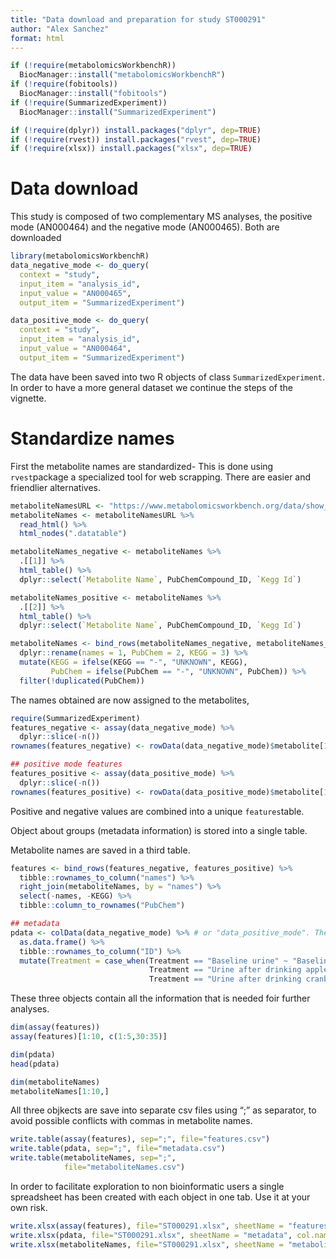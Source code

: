 ---
title: "Data download and preparation for study ST000291"
author: "Alex Sanchez"
format: html
---

```{r echo=FALSE, message=FALSE}
if (!require(metabolomicsWorkbenchR)) 
  BiocManager::install("metabolomicsWorkbenchR")
if (!require(fobitools)) 
  BiocManager::install("fobitools")
if (!require(SummarizedExperiment)) 
  BiocManager::install("SummarizedExperiment")

if (!require(dplyr)) install.packages("dplyr", dep=TRUE)
if (!require(rvest)) install.packages("rvest", dep=TRUE)
if (!require(xlsx)) install.packages("xlsx", dep=TRUE)

```
# Data download

This study is composed of two complementary MS analyses, 
the positive mode (AN000464) and the negative mode (AN000465). 
Both are downloaded


```{r}
library(metabolomicsWorkbenchR)
data_negative_mode <- do_query(
  context = "study",
  input_item = "analysis_id",
  input_value = "AN000465",
  output_item = "SummarizedExperiment")

data_positive_mode <- do_query(
  context = "study",
  input_item = "analysis_id",
  input_value = "AN000464",
  output_item = "SummarizedExperiment")
```

The data have been saved into two R objects of class `SummarizedExperiment`. In order to have a more general dataset we continue the steps of the vignette.


# Standardize names

First the metabolite names are standardized- This is done using `rvest`package a specialized tool for web scrapping. There are easier and friendlier alternatives.

```{r}
metaboliteNamesURL <- "https://www.metabolomicsworkbench.org/data/show_metabolites_by_study.php?STUDY_ID=ST000291&SEARCH_TYPE=KNOWN&STUDY_TYPE=MS&RESULT_TYPE=1"
metaboliteNames <- metaboliteNamesURL %>% 
  read_html() %>% 
  html_nodes(".datatable")

metaboliteNames_negative <- metaboliteNames %>%
  .[[1]] %>%
  html_table() %>%
  dplyr::select(`Metabolite Name`, PubChemCompound_ID, `Kegg Id`)

metaboliteNames_positive <- metaboliteNames %>%
  .[[2]] %>%
  html_table() %>%
  dplyr::select(`Metabolite Name`, PubChemCompound_ID, `Kegg Id`)

metaboliteNames <- bind_rows(metaboliteNames_negative, metaboliteNames_positive) %>%
  dplyr::rename(names = 1, PubChem = 2, KEGG = 3) %>%
  mutate(KEGG = ifelse(KEGG == "-", "UNKNOWN", KEGG),
         PubChem = ifelse(PubChem == "-", "UNKNOWN", PubChem)) %>%
  filter(!duplicated(PubChem))
```

The names obtained are now assigned to the metabolites,

```{r}
require(SummarizedExperiment)
features_negative <- assay(data_negative_mode) %>%
  dplyr::slice(-n())
rownames(features_negative) <- rowData(data_negative_mode)$metabolite[1:(length(rowData(data_negative_mode)$metabolite)-1)]

## positive mode features
features_positive <- assay(data_positive_mode) %>%
  dplyr::slice(-n())
rownames(features_positive) <- rowData(data_positive_mode)$metabolite[1:(length(rowData(data_positive_mode)$metabolite)-1)]
```

Positive and negative values are combined into a unique `features`table.

Object about groups (metadata information) is stored into a single table.

Metabolite names are saved in a third table.

```{r}
features <- bind_rows(features_negative, features_positive) %>%
  tibble::rownames_to_column("names") %>%
  right_join(metaboliteNames, by = "names") %>%
  select(-names, -KEGG) %>%
  tibble::column_to_rownames("PubChem")

## metadata
pdata <- colData(data_negative_mode) %>% # or "data_positive_mode". They are equal
  as.data.frame() %>%
  tibble::rownames_to_column("ID") %>%
  mutate(Treatment = case_when(Treatment == "Baseline urine" ~ "Baseline",
                               Treatment == "Urine after drinking apple juice" ~ "Apple",
                               Treatment == "Urine after drinking cranberry juice" ~ "Cranberry"))
```

These three objects contain all the information that is needed foir further analyses.

```{r}
dim(assay(features))
assay(features)[1:10, c(1:5,30:35)]
```


```{r}
dim(pdata)
head(pdata)
```


```{r}
dim(metaboliteNames)
metaboliteNames[1:10,]
```

All three objkects are save into separate csv files using ";" as separator, to avoid possible conflicts with commas in metabolite names.

```{r}
write.table(assay(features), sep=";", file="features.csv")
write.table(pdata, sep=";", file="metadata.csv")
write.table(metaboliteNames, sep=";",
            file="metaboliteNames.csv")
```

In order to facilitate exploration to non bioinformatic users a single spreadsheet has been created with each object in one tab. Use it at your own risk.

```{r}
write.xlsx(assay(features), file="ST000291.xlsx", sheetName = "features", col.names = TRUE, row.names = FALSE, append = FALSE)
write.xlsx(pdata, file="ST000291.xlsx", sheetName = "metadata", col.names = TRUE, row.names = FALSE, append = TRUE)
write.xlsx(metaboliteNames, file="ST000291.xlsx", sheetName = "metaboliteNames", col.names = TRUE, row.names = TRUE, append = TRUE)
```

